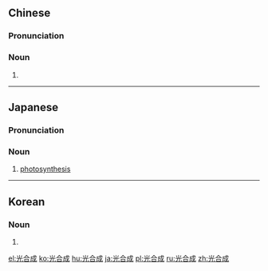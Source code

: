 ==Chinese==
{{zh-forms|type=12}}

===Pronunciation===
{{zh-pron
|m=guānghéchéng
|c=gwong1 hap6 sing4
|cat=n
}}

===Noun===
{{zh-noun}}

# {{zh-alt-name|光合作用}}

----

==Japanese==
{{wikipedia|lang=ja}}
{{ja-kanjitab|こう|ごう|せい|yomi=o}}

===Pronunciation===
{{ja-pron|こうごうせい|y=o|acc=3}}

===Noun===
{{ja-noun|こうごうせい|hhira=くわうがふせい}}

# {{lb|ja|biology|sort=こうごうせい}} [[photosynthesis]]

----

==Korean==
{{ko-hanjatab}}

===Noun===
{{ko-noun|hangeul=광합성|mr=kwanghapsŏng|y=kwanghapqseng}}

# {{hanja form of|광합성|[[photosynthesis]]}}

[[el:光合成]]
[[ko:光合成]]
[[hu:光合成]]
[[ja:光合成]]
[[pl:光合成]]
[[ru:光合成]]
[[zh:光合成]]